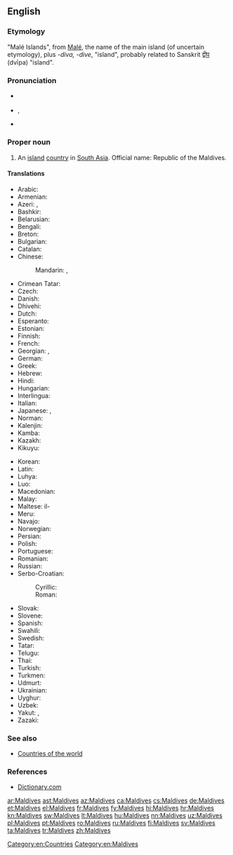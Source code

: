 ==English==
{{wikipedia}}

===Etymology===
"Malé Islands", from [[Malé]], the name of the main island (of uncertain etymology), plus ''-diva, -dive'', "island", probably related to Sanskrit [[द्वीप]] (dvīpa) "island".

===Pronunciation===
* {{a|UK}} {{IPA|/ˈmɔːl.diːvz/|/ˈmɔːl.daɪvz/|lang=en}}
* {{a|US}} {{IPA|/ˈmɔl.daɪvz/|/ˈmæl.daɪvz/|lang=en}}, {{a|cot-caught merger also}} {{IPA|/ˈmɑl.daɪvz/|lang=en}}
* {{audio|en-us-Maldives.ogg|Audio (US)|lang=en}}

===Proper noun===
{{en-proper noun}} {{g|p}}

# An [[island]] [[country]] in [[South Asia]]. Official name: Republic of the Maldives.

====Translations====
{{trans-top|country in South Asia}}
* Arabic: {{t|ar|مالديفز|m|tr=maldiifz}}
* Armenian: {{t|hy|Մալդիվներ|p}}
* Azeri: {{t+|az|Maldiv adaları}}, {{t|az|Maldivlər}}
* Bashkir: {{t|ba|Мальдив|sc=Cyrl}}
* Belarusian: {{t|be|Мальдывы|p|tr=Mal’dývy|sc=Cyrl}}
* Bengali: {{t|bn|মালদ্বীপ}}
* Breton: {{t|br|Maldivez}}
* Bulgarian: {{t|bg|Малдиви|p|tr=Maldívi|sc=Cyrl}}
* Catalan: {{t+|ca|Maldives|f-p}}
* Chinese:
*: Mandarin: {{t|cmn|馬爾代夫|sc=Hani}}, {{t+|cmn|马尔代夫|tr=Mǎ'ěrdàifū|sc=Hani}}
* Crimean Tatar: {{t|crh|Maldivler}}
* Czech: {{t+|cs|Maledivy|p}}
* Danish: {{t|da|Maldiverne}}
* Dhivehi: {{t+|dv|ދިވެހިރާއްޖެ|tr=Dhivehi Raa'je|sc=Thaa}}
* Dutch: {{t|nl|Maladiven}}
* Esperanto: {{t|eo|Maldivoj|p}}
* Estonian: {{t+|et|Maldiivid}}
* Finnish: {{t+|fi|Malediivit}}
* French: {{t+|fr|Maldives|f-p}}
* Georgian: {{t|ka|მალდივები|sc=Geor}}, {{t|ka|მალდივის რესპუბლიკა|sc=Geor}}
* German: {{t+|de|Malediven}}
* Greek: {{t+|el|Μαλδίβες|f-p|tr=Maldíves}}
* Hebrew: {{t|he|האיים המלדיביים|p|tr=ha-iyim ha-maldiviyim|sc=Hebr}}
* Hindi: {{t+|hi|मालदीव|tr=māldīv}}
* Hungarian: {{t+|hu|Maldív-szigetek}}
* Interlingua: {{t|ia|Maldivas}}
* Italian: {{t|it|Maldive|f-p}}
* Japanese: {{t+|ja|モルディブ|tr=Morudibu}}, {{t|ja|モルジブ|tr=Morujibu}}
* Norman: {{t|nrf|Maldives|f-p}}
* Kalenjin: {{t|kln|Maldova}}
* Kamba: {{t|kam|Maldova}}
* Kazakh: {{t|kk|Мәлдивтер|tr=Məldivter|sc=Cyrl}}
* Kikuyu: {{t|ki|Maldova}}
{{trans-mid}}
* Korean: {{t+|ko|몰디브|tr=Moldibeu|sc=Hang}}
* Latin: {{t|la|Divi}}
* Luhya: {{t|luy|Maldova}}
* Luo: {{t|luo|Maldova}}
* Macedonian: {{t|mk|Малдиви|f-p|tr=Maldívi}}
* Malay: {{t|ms|Maldives}}
* Maltese: il-{{t|mt|Maldiv}}
* Meru: {{t|mer|Maldova}}
* Navajo: {{t|nv|Naakaii Dootłʼizhí Bikéyah Yázhí}}
* Norwegian: {{t+|no|Maldivene}}
* Persian: {{t|fa|مالدیو|tr=Mâldiv|sc=fa-Arab}}
* Polish: {{t+|pl|Malediwy}}
* Portuguese: {{t+|pt|Maldivas|f-p}}
* Romanian: {{t|ro|Maldive|f-p}}
* Russian: {{t|ru|Мальдивы|f-p|tr=Mal’dívy}}
* Serbo-Croatian:
*: Cyrillic: {{t|sh|Малдиви|m-p}}
*: Roman: {{t|sh|Maldivi|m-p}}
* Slovak: {{t|sk|Maldivy|f-p}}
* Slovene: {{t|sl|Maldívi|m-p}}
* Spanish: {{t+|es|Maldivas|f-p}}
* Swahili: {{t+|sw|Maldova}}
* Swedish: {{t+|sv|Maldiverna|c}}
* Tatar: {{t|tt|Мальдивалар|tr=Mal'divalar|sc=Cyrl}}
* Telugu: {{t+|te|మాల్దీవులు}}
* Thai: {{t+|th|มัลดีฟส์|tr=mandip}}
* Turkish: {{t+|tr|Maldivler}}
* Turkmen: {{t|tk|Maldiwler}}
* Udmurt: {{t|udm|Мальдив}}
* Ukrainian: {{t+|uk|Мальдіви|p|tr=Mal'dívy}}
* Uyghur: {{t|ug|مالدىۋ ئاراللىرى|sc=ug-Arab}}
* Uzbek: {{t+|uz|Maldivalar}}
* Yakut: {{t|sah|Мальдивтар|tr=Mal'divtar|sc=Cyrl}}, {{t|sah|Мальдив Арыылара|tr=Mal'div Arıılara|sc=Cyrl}}
* Zazaki: {{qualifier|Southern Zazaki}} {{t|zza|Maldiwi}}
{{trans-bottom}}

===See also===
* [[Appendix:Countries of the world|Countries of the world]]

===References===
* [http://dictionary.reference.com/browse/Maldives Dictionary.com]

[[Category:en:Countries]]
[[Category:en:Maldives]]

[[ar:Maldives]]
[[ast:Maldives]]
[[az:Maldives]]
[[ca:Maldives]]
[[cs:Maldives]]
[[de:Maldives]]
[[et:Maldives]]
[[el:Maldives]]
[[fr:Maldives]]
[[fy:Maldives]]
[[hi:Maldives]]
[[hr:Maldives]]
[[kn:Maldives]]
[[sw:Maldives]]
[[lt:Maldives]]
[[hu:Maldives]]
[[nn:Maldives]]
[[uz:Maldives]]
[[pl:Maldives]]
[[pt:Maldives]]
[[ro:Maldives]]
[[ru:Maldives]]
[[fi:Maldives]]
[[sv:Maldives]]
[[ta:Maldives]]
[[tr:Maldives]]
[[zh:Maldives]]
